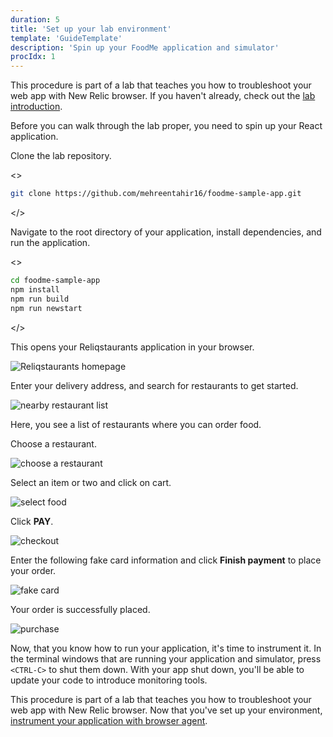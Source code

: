 ```yaml
---
duration: 5
title: 'Set up your lab environment'
template: 'GuideTemplate'
description: 'Spin up your FoodMe application and simulator'
procIdx: 1
---
```


<Callout variant="course" title="lab">

This procedure is part of a lab that teaches you how to troubleshoot your web app with New Relic browser. If you haven't already, check out the [lab introduction](/collect-data/browser).

</Callout>

Before you can walk through the lab proper, you need to spin up your React application.

<Steps>

<Step>

Clone the lab repository.

<>

```bash
git clone https://github.com/mehreentahir16/foodme-sample-app.git
```

</>

</Step>

<Step>

Navigate to the root directory of your application, install dependencies, and run the application.

<>

```bash
cd foodme-sample-app
npm install
npm run build
npm run newstart
```

</>

This opens your Reliqstaurants application in your browser.

![Reliqstaurants homepage](../../../images/nr-browser/homepage.png)

Enter your delivery address, and search for restaurants to get started.

![nearby restaurant list](../../../images/nr-browser/restaurant-list.png)

Here, you see a list of restaurants where you can order food.

</Step>

<Step>

Choose a restaurant.

![choose a restaurant](../../../images/nr-browser/choose-restaurant.png)

</Step>

<Step>

Select an item or two and click on cart.

![select food](../../../images/nr-browser/select-food.png)

</Step>

<Step>

Click **PAY**.

![checkout](../../../images/nr-browser/checkout.png)

</Step>

<Step>

Enter the following fake card information and click **Finish payment** to place your order.

![fake card](../../../images/nr-browser/place-order.png)

Your order is successfully placed.

![purchase](../../../images/nr-browser/thank-you.png)

</Step>

</Steps>

Now, that you know how to run your application, it's time to instrument it. In the terminal windows that are running your application and simulator, press `<CTRL-C>` to shut them down. With your app shut down, you'll be able to update your code to introduce monitoring tools.

<Callout variant="course" title="lab">

This procedure is part of a lab that teaches you how to troubleshoot your web app with New Relic browser. Now that you've set up your environment, [instrument your application with browser agent](/collect-data/browser/install-browser-agent).

</Callout>